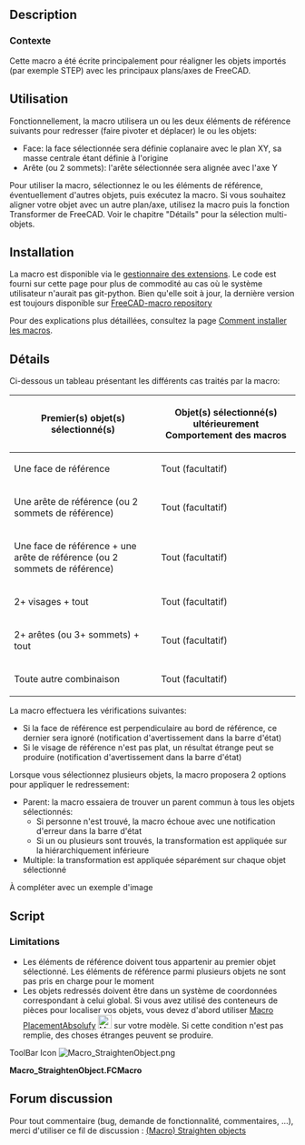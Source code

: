 <languages/>

<div class="mw-translate-fuzzy">
{{Macro/fr
|Name=StraightenObject
|Name/fr=StraightenObject
|Icon=Macro_StraightenObject.png
|Description=Cette macro aligne un objet avec le système de coordonnées FC en fonction des éléments de référence (face/arête)<br/>Cette macro a été écrite principalement pour réaligner les objets importés (par exemple, STEP) avec les principaux plans / axes de FreeCAD.<br/>utilisez la macro, sélectionnez le ou les éléments de référence, éventuellement d'autres objets, puis exécutez la macro. Si vous souhaitez aligner votre objet avec un autre plan/axe, utilisez la macro puis la fonction Transformer de FreeCAD.
Voir le chapitre "Détails" pour la sélection multi-objets.
|Author=OpenBrain
|Date=2019-06-10
|Version=0.8
|FCVersion= 0.17+
|SeeAlso=[[Macro PlacementAbsolufy/fr|Macro PlacementAbsolufy]] [[Image:Macro_PlacementAbsolufy.png|24px]]
|Download=[https://wiki.freecad.org/images/c/c9/Macro_StraightenObject.png Icône de la barre d'outils]
}}
</div>

==Description==

<span id="Context"></span>
===Contexte===

Cette macro a été écrite principalement pour réaligner les objets importés (par exemple STEP) avec les principaux plans/axes de FreeCAD.

<span id="Usage"></span>
==Utilisation==

Fonctionnellement, la macro utilisera un ou les deux éléments de référence suivants pour redresser (faire pivoter et déplacer) le ou les objets:
* Face: la face sélectionnée sera définie coplanaire avec le plan XY, sa masse centrale étant définie à l'origine
* Arête (ou 2 sommets): l'arête sélectionnée sera alignée avec l'axe Y

<div class="mw-translate-fuzzy">
Pour utiliser la macro, sélectionnez le ou les éléments de référence, éventuellement d'autres objets, puis exécutez la macro.
Si vous souhaitez aligner votre objet avec un autre plan/axe, utilisez la macro puis la fonction Transformer de FreeCAD.
Voir le chapitre "Détails" pour la sélection multi-objets.
</div>

==Installation==

<div class="mw-translate-fuzzy">
La macro est disponible via le [[Std AddonMgr/fr|gestionnaire des extensions]]. Le code est fourni sur cette page pour plus de commodité au cas où le système utilisateur n'aurait pas git-python. Bien qu'elle soit à jour, la dernière version est toujours disponible sur [https://github.com/FreeCAD/FreeCAD-macros/blob/master/Utility/StraightenObject.FCMacro FreeCAD-macro repository]
</div>

<div class="mw-translate-fuzzy">
Pour des explications plus détaillées, consultez la page [[How to install macros/fr|Comment installer les macros]].
</div>

<span id="Details"></span>
==Détails==

Ci-dessous un tableau présentant les différents cas traités par la macro:
{| class = "wikitable"
! Premier(s) objet(s) sélectionné(s) !! Objet(s) sélectionné(s) ultérieurement Comportement des macros
|-
| Une face de référence || Tout (facultatif) || Le premier objet est tourné/déplacé de sorte que la face de référence se trouve sur le plan XY, son centre de masse étant à l'origine. Les autres objets sélectionnés subissent le même mouvement que le premier objet
|-
| Une arête de référence (ou 2 sommets de référence) || Tout (facultatif) || Le premier objet est tourné autour de son centre de masse de sorte que le bord de référence soit parallèle à l'axe Y (aucun décalage n'est appliqué). Les autres objets sélectionnés subissent le même mouvement que le premier objet
|-
| Une face de référence + une arête de référence (ou 2 sommets de référence) || Tout (facultatif) || Le premier objet est tourné / déplacé de sorte que la face de référence se trouve sur le plan XY (son centre de masse étant à l'origine) et le bord de référence est parallèle à l'axe Y. Les autres objets sélectionnés subissent le même mouvement que le premier objet
|-
| 2+ visages + tout || Tout (facultatif) || La macro échoue
|-
| 2+ arêtes (ou 3+ sommets) + tout || Tout (facultatif) || La macro échoue
|-
| Toute autre combinaison || Tout (facultatif) || La macro échoue
|}

La macro effectuera les vérifications suivantes:
* Si la face de référence est perpendiculaire au bord de référence, ce dernier sera ignoré (notification d'avertissement dans la barre d'état)
* Si le visage de référence n'est pas plat, un résultat étrange peut se produire (notification d'avertissement dans la barre d'état)

Lorsque vous sélectionnez plusieurs objets, la macro proposera 2 options pour appliquer le redressement:
* Parent: la macro essaiera de trouver un parent commun à tous les objets sélectionnés:
** Si personne n'est trouvé, la macro échoue avec une notification d'erreur dans la barre d'état
** Si un ou plusieurs sont trouvés, la transformation est appliquée sur la hiérarchiquement inférieure
* Multiple: la transformation est appliquée séparément sur chaque objet sélectionné

À compléter avec un exemple d'image

==Script==

===Limitations===

<div class="mw-translate-fuzzy">
* Les éléments de référence doivent tous appartenir au premier objet sélectionné. Les éléments de référence parmi plusieurs objets ne sont pas pris en charge pour le moment
* Les objets redressés doivent être dans un système de coordonnées correspondant à celui global. Si vous avez utilisé des conteneurs de pièces pour localiser vos objets, vous devez d'abord utiliser [[Macro PlacementAbsolufy/fr|Macro PlacementAbsolufy]] [[Image:Macro_PlacementAbsolufy.png|24px]] sur votre modèle. Si cette condition n'est pas remplie, des choses étranges peuvent se produire.
</div>

<div lang="en" dir="ltr" class="mw-content-ltr">
ToolBar Icon [[Image:Macro_StraightenObject.png]]
</div>

'''Macro_StraightenObject.FCMacro'''

{{MacroCode|code=
#!/usr/bin/python
#####################################
# Copyright (c) openBrain 2019
# Licensed under LGPL v2
#
# This FreeCAD macro will straighten an object vs. root origin based on a selected face or/and a selected edge (or 2 selected vertices)
# * If only a face is selected -> Center of mass of the face is set at origin, and normal to face at this same point is aligned with Z axis
# * If only an edge is selected (or 2 vertices) -> Object is rotated around Z axis (centered at the bounding box center) so that the virtual line between the 2 edge endpoints (or between the 2 vertices) is aligned with X axis
# * If both a face and an edge (or 2 vertices) are selected, both previous effects are applied (at the difference that the Z rotation in centered on the face center of mass)
#
# Selected reference items shall belong to the same object
#
# Main use of the macro is to re-align imported objects with the FreeCAD origin
#
# Version history :
# *0.8 : some typo improvement + commenting for official PR
# *0.75 : adding transaction for correct undo management
# *0.7 : multiple objects support (LIMITATION : reference items shall all belong to first object)(LIMITATION : unexpected results may happen if selected objects are in different coordinate systems)
# *0.6 : change way of reaching PartDesign Body, older has trouble with objects contained in a part
# *0.51 : change reference face alignment so it is considered a bottom face rather than a top one
# *0.5 : beta release
#
#####################################

__Name__ = 'StraigthenObject'
__Comment__ = 'Straighten an object by a face and/or an edge (or 2 vertices)'
__Author__ = 'openBrain'
__Version__ = '0.8'
__Date__ = '2019-06-10'
__License__ = 'LGPL v2'
__Web__ = 'https://wiki.freecad.org/Macro_StraightenObject'
__Wiki__ = 'https://wiki.freecad.org/Macro_StraightenObject'
__Icon__ = ''
__Help__ = 'Select face and/or edge to guide object straightening then run the macro'
__Status__ = 'Beta'
__Requires__ = 'FreeCAD >= 0.17'
__Communication__ = 'https://forum.freecad.org/viewtopic.php?f=22&t=35191'

__dbg__ = False #True for debugging

from PySide import QtGui

def cslM(msg):
    FreeCAD.Console.PrintMessage('\n')
    FreeCAD.Console.PrintMessage(msg)

def cslW(msg):
    FreeCAD.Console.PrintMessage('\n')
    FreeCAD.Console.PrintWarning(msg)

def cslE(msg):
    FreeCAD.Console.PrintMessage('\n')
    FreeCAD.Console.PrintError(msg)

def cslD(msg):
    if __dbg__:
        FreeCAD.Console.PrintMessage('\n')
        FreeCAD.Console.PrintMessage("Debug : " + str(msg))

_0Vec_ = FreeCAD.Vector(0, 0, 0)
_XVec_ = FreeCAD.Vector(1, 0, 0)
_YVec_ = FreeCAD.Vector(0, 1, 0)
_ZVec_ = FreeCAD.Vector(0, 0, 1)

if __dbg__:  ##Clear report view in debug mode
    FreeCADGui.getMainWindow().findChild(QtGui.QTextEdit, "Report view").clear()

cslM("Starting Straighten Object macro")
cslD("Getting selected objects to define targets")

selError = False #true if incorrect selection made
cancelOp = False #true if operation canceled by user

if len(FreeCADGui.Selection.getSelection()) > 1: #if several objet selected
    cslD("Multiple objects selected, asking user what to do")
    msgb = QtGui.QMessageBox() ##create a message box to ask for user choice & populate it
    msgb.setWindowTitle("Multiple objects selected")
    msgb.setText("""You have selected multiple objects
        This is experimental feature, unexpected results may happen if objects are in different coordinate systems
        Click 'Parent' to try to find a common parent and apply transformation to it
        Click 'Multiple' to apply transformation on all objects individually
        Click 'Cancel' to cancel operation""")
    msgb.setInformativeText("!!! Reference face and/or line shall belong to the 1st selected object !!!")
    msgb.setIcon(QtGui.QMessageBox.Question)
    pbut = msgb.addButton("Parent", QtGui.QMessageBox.AcceptRole) #button for 'Parent' mode
    mbut = msgb.addButton("Multiple", QtGui.QMessageBox.AcceptRole) #button for "Multiple' mode
    cbut = msgb.addButton("Cancel", QtGui.QMessageBox.RejectRole) #button to cancel operation
    msgb.exec_() #display message box
    if msgb.clickedButton() == pbut: #if 'Parent' mode selected
        cslD("Parent mode selected, will search for a common one")
        plist = FreeCADGui.Selection.getSelection()[0].InListRecursive #initialize the parent list
        for obj in FreeCADGui.Selection.getSelection(): #for each object in selection
            plist = list(set(plist).intersection(obj.InListRecursive)) #search common parent with previous objects
        cslD("Found common parent(s) : " + str([str(p.Label) for p in plist]) + " / if several, choose the first one")
        if len(plist) == 0: #if no common parent found
            selError = True
            cslE("No common parent found")
        else: #if common parent found
            target = [plist[0]] #take the lowest level one as target
            cslD("Selected parent as target : " + str(target[0].Label))
    elif msgb.clickedButton() == mbut: #if 'Multiple' mode selected
        cslD("Multiple mode selected, will apply on all objects")
        target = FreeCADGui.Selection.getSelection() #take all selection as target
    else: #if operation canceled
        cancelOp = True
        cslD("Operation canceled by user")
elif len(FreeCADGui.Selection.getSelection()) == 1: #if only one object selected
    target = FreeCADGui.Selection.getSelection() #take it as target
else: #no object selected
    selError = True
    cslE("No object selected")

if not(selError or cancelOp): #if a valid selection is available
    cslD("Target(s) after mode application : " + str(target[0].Label))
    cslD("Checking if PartDesign feature selected")
    for cnt, t in enumerate(target): #going through the targets
        try:
            while str(t.TypeId)[:10] == 'PartDesign' and str(t.TypeId) != 'PartDesign::Body': #while object is in a PartDesign and is not the Body
                t = t.getParentGeoFeatureGroup() #try its parent as new target
        except: #if a PartDesign object has no containing Body
            selError = True
            cslE("Found a PartDesign object not in a Body")
            break
        target[cnt] = t #update target

    target = list(set(target).intersection(target)) #remove duplicates to prevent applying 2 times transformation on same object
    cslD("Final target(s) : " + str([str(t.Label) for t in target]))

    cslD("Getting reference items")

    refFaceDef = False #true if a reference face is selected
    refPt1Def = False #true if one reference point is found selected
    refPt2Def = False #true if another reference point is found selected

    cslD("Subobjects : " +str(FreeCADGui.Selection.getSelectionEx()[0].SubElementNames))
    for selItem in FreeCADGui.Selection.getSelectionEx()[0].SubObjects: #going through selected items of first object
        if isinstance(selItem, Part.Face): #if it's a face
            if not refFaceDef: #if reference face not yet defined
                refFace = selItem #define it
                refFaceDef = True #and remember
            else:
                selError = True #too much faces selected
                cslE("Too much reference faces selected")
        elif isinstance(selItem, Part.Edge): #if it's an edge
            if not refPt1Def and not refPt2Def: #if reference points not yet defined
                refPt1 = selItem.Vertexes[0] #define 1st reference point as first edge point
                refPt1Def = True #and remember
                refPt2 = selItem.Vertexes[len(selItem.Vertexes)-1] #define 2nd reference point as last edge point
                refPt2Def = True #and remember
            else:
                selError = True #too much points selected
                cslE("Too much reference points selected (vertices or edges)")
        elif isinstance(selItem, Part.Vertex): #if it's a vertex
            if not refPt1Def: #if 1st reference point not yet defined
                refPt1 = selItem #define it
                refPt1Def = True #and remember
            elif not refPt2Def: #if 2nd reference point not yet defined
                refPt2 = selItem #define it
                refPt2Def = True #and remember
            else:
                selError = True #too much points selected
                cslE("Too much reference points selected (vertices or edges)")
        else:
            selError = True #incorrect type of item selected
            cslE("Incorrect type of item selected")

if cancelOp:
    cslM("Operation canceled by user ... exiting")
elif selError or (bool(refPt1Def) != bool(refPt2Def)) or (not (refPt1Def or refPt2Def or refFaceDef)): #if selection error or only one reference point defined or no reference face/point defined
    cslE("Selection error : see report view & documentation for more details ... Exiting")
else:
    FreeCAD.ActiveDocument.openTransaction("Straighten objects") #open new transaction for undo management
    cslD("Starting Transformation")
    obj = FreeCADGui.Selection.getSelection()[0] # take as reference the first object selected for transformation
    shiftVec = _0Vec_ #no shift move by defaut
    faceRot = FreeCAD.Rotation(_ZVec_, _ZVec_) #no reference rotation by default
    lineRot = FreeCAD.Rotation(_ZVec_, _ZVec_) #no reference line by default
    normVec = _ZVec_ #normal is the Z axis by default
    rotCenter = obj.Shape.BoundBox.Center #center of rotation at object bounding box center by default
    warning = False #True if a warning appears

    if refFaceDef: #if a reference face has been defined
        cslD("A reference face is available")
        faceCurv = refFace.curvatureAt(refFace.Surface.parameter(refFace.CenterOfMass)[0], refFace.Surface.parameter(refFace.CenterOfMass)[1]) #calculating face curvature at center of mass
        cslD("Curvature : " + str(faceCurv))
        if faceCurv != (0, 0): #if reference face is not flat at its center of mass
            warning = True
            cslW("Reference face is not flat at its center of mass, unexpected results may happen") #warn user about it
        rotCenter = refFace.CenterOfMass #changing center of rotation to center of mass of reference face
        shiftVec -= refFace.CenterOfMass #the reference face will be centered
        normVec = refFace.normalAt(refFace.Surface.parameter(refFace.CenterOfMass)[0], refFace.Surface.parameter(refFace.CenterOfMass)[1]) #getting normal vector at face center of mass
        faceRot = FreeCAD.Rotation(normVec, -_ZVec_) #calculate needed rotation to align the reference face with Z axis
        for t in target:
            t.Placement = FreeCAD.Placement(_0Vec_, faceRot, rotCenter).multiply(t.Placement) #rotate targets to align reference face normal with Z axis
        cslD("Targets rotated to match reference face normal with Z axis")
    if refPt1Def: #if reference points have been defined
        cslD("Reference points are available")
        lineVec = refPt2.Point - refPt1.Point #calculate vector (reference line) defined by reference points
        lineVecMod = faceRot.multVec(lineVec) #reference line has maybe been modified by previous object rotation
        lineNorm = lineVecMod.projectToPlane(_0Vec_, _ZVec_) #calculate line projection on XY plane
        cslD("Normality : " + str(lineNorm))
        if lineNorm == _0Vec_: #if reference line is perpendicular to rotating plane
            warning = True
            cslW("Line reference is aligned with normal, line alignment will be ignored") #warn user about it
        else:
            lineRot = FreeCAD.Rotation(lineNorm, _XVec_) #calculate needed rotation to align with X axis
            for t in target:
                t.Placement = FreeCAD.Placement(_0Vec_, lineRot, rotCenter).multiply(t.Placement) #rotate targets to align reference line with X axis
            cslD("Targets rotated to match reference line with X axis")

    for t in target:
        t.Placement.move(shiftVec) #finally shift targets if needed
    cslD("Targets shift")
    FreeCAD.ActiveDocument.commitTransaction() #commit transaction
    if warning:
        cslW("Macro terminated with warning(s), see report view & documentation for more details")
    else :
        cslM("Macro terminated correctly")
      
}}

==Forum discussion==

Pour tout commentaire (bug, demande de fonctionnalité, commentaires, ...), merci d'utiliser ce fil de discussion : [https://forum.freecad.org/viewtopic.php?f=22&t=35191 (Macro) Straighten objects]